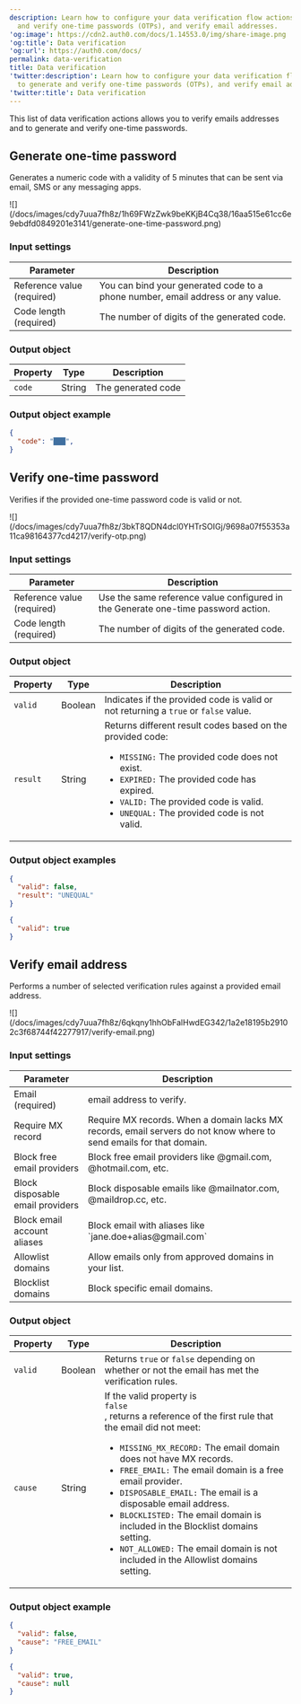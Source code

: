 ```yaml
---
description: Learn how to configure your data verification flow actions to generate
  and verify one-time passwords (OTPs), and verify email addresses.
'og:image': https://cdn2.auth0.com/docs/1.14553.0/img/share-image.png
'og:title': Data verification
'og:url': https://auth0.com/docs/
permalink: data-verification
title: Data verification
'twitter:description': Learn how to configure your data verification flow actions
  to generate and verify one-time passwords (OTPs), and verify email addresses.
'twitter:title': Data verification
---
```

This list of data verification actions allows you to verify emails addresses and to generate and verify one-time passwords.

## Generate one-time password

Generates a numeric code with a validity of 5 minutes that can be sent via email, SMS or any messaging apps.

<Frame>![](/docs/images/cdy7uua7fh8z/1h69FWzZwk9beKKjB4Cq38/16aa515e61cc6e9ebdfd0849201e3141/generate-one-time-password.png)</Frame>

### Input settings

<table class="table">
<thead>
<tr>
<th><b>Parameter</b></th>
<th><b>Description</b></th>
</tr>
</thead>
<tbody>
<tr>
<td>
Reference value (required)
</td>
<td>
You can bind your generated code to a phone number, email address or any value.
</td>
</tr>
<tr>
<td>
Code length (required)
</td>
<td>
The number of digits of the generated code.
</td>
</tr>
</tbody>
</table>

### Output object

<table class="table">
<thead>
<tr>
<th><b>Property</b></th>
<th><b>Type</b></th>
<th><b>Description</b></th>
</tr>
</thead>
<tbody>
<tr>
<td><code>code</code></td>
<td>String</td>
<td>The generated code</td>
</tr>
</tbody>
</table>

### Output object example

```json lines
{
  "code": "███",
}
```






## Verify one-time password

Verifies if the provided one-time password code is valid or not.

<Frame>![](/docs/images/cdy7uua7fh8z/3bkT8QDN4dcl0YHTrSOIGj/9698a07f55353a11ca98164377cd4217/verify-otp.png)</Frame>

### Input settings

<table class="table">
<thead>
<tr>
<th><b>Parameter</b></th>
<th><b>Description</b></th>
</tr>
</thead>
<tbody>
<tr>
<td>
Reference value (required)
</td>
<td>
Use the same reference value configured in the Generate one-time password action.
          </td>
</tr>
<tr>
<td>
Code length (required)
</td>
<td>
The number of digits of the generated code.
          </td>
</tr>
</tbody>
</table>

### Output object

<table class="table">
<thead>
<tr>
<th><b>Property</b></th>
<th><b>Type</b></th>
<th><b>Description</b></th>
</tr>
</thead>
<tbody>
<tr>
<td><code>valid</code></td>
<td>Boolean</td>
<td>Indicates if the provided code is valid or not returning a <code>true</code> or <code>false</code> value.</td>
</tr>
<tr>
<td>
<code>result</code>
</td>
<td>
String
</td>
<td>
Returns different result codes based on the provided code:
            <ul>
            <li> 
            <code>MISSING:</code> 
            The provided code does not exist.
            </li>
<li> 
<code>EXPIRED:</code> The provided code has expired.
</li>
<li> 
<code>VALID:</code> The provided code is valid.
</li>
<li> 
<code>UNEQUAL:</code> The provided code is not valid.
</li>
</ul></td>
</tr>
</tbody>
</table>

### Output object examples

```json lines
{
  "valid": false,
  "result": "UNEQUAL"
}
```






```json lines
{
  "valid": true
}
```






## Verify email address

Performs a number of selected verification rules against a provided email address.

<Frame>![](/docs/images/cdy7uua7fh8z/6qkqny1hhObFalHwdEG342/1a2e18195b29102c3f68744f42277917/verify-email.png)</Frame>

### Input settings

<table class="table">
<thead>
<tr>
<th><b>Parameter</b></th>
<th><b>Description</b></th>
</tr>
</thead>
<tbody>
<tr>
<td>
Email (required)
</td>
<td>
email address to verify.
          </td>
</tr>
<tr>
<td>
Require MX record
</td>
<td>
Require MX records. When a domain lacks MX records, email servers do not know where to send emails for that domain.
          </td>
</tr>
<tr>
<td>
Block free email providers
</td>
<td>
Block free email providers like @gmail.com, @hotmail.com, etc.
          </td>
</tr>
<tr>
<td>Block disposable email providers</td>
<td>Block disposable emails like @mailnator.com, @maildrop.cc, etc.</td>
</tr>
<tr>
<td>Block email account aliases</td>
<td>Block email with aliases like `jane.doe+alias@gmail.com`</td>
</tr>
<tr>
<td>Allowlist domains</td>
<td>Allow emails only from approved domains in your list.</td>
</tr>
<tr>
<td>Blocklist domains</td>
<td>Block specific email domains.</td>
</tr>
</tbody>
</table>

### Output object

<table class="table">
<thead>
<tr>
<th><b>Property</b></th>
<th><b>Type</b></th>
<th><b>Description</b></th>
</tr>
</thead>
<tbody>
<tr>
<td><code>valid</code></td>
<td>Boolean</td>
<td>Returns <code>true</code> or <code>false</code> depending on whether or not the email has met the verification rules.</td>
</tr>
<tr>
<td>
<code>cause</code>
</td>
<td>String</td>
<td>
If the valid property is 
<code>
false
</code>
, returns a reference of the first rule that the email did not meet:
            <ul>
            <li> 
            <code>MISSING_MX_RECORD:</code> The email domain does not have MX records.
            </li>
<li> <code>FREE_EMAIL:</code> The email domain is a free email provider.</li>
<li> <code>DISPOSABLE_EMAIL:</code> The email is a disposable email address.</li>
<li> <code>BLOCKLISTED:</code> The email domain is included in the Blocklist domains setting.</li>
<li> <code>NOT_ALLOWED:</code> The email domain is not included in the Allowlist domains setting.</li>
</ul></td>
</tr>
</tbody>
</table>

### Output object example

```json lines
{
  "valid": false,
  "cause": "FREE_EMAIL"
}
```






```json lines
{
  "valid": true,
  "cause": null
}
```



